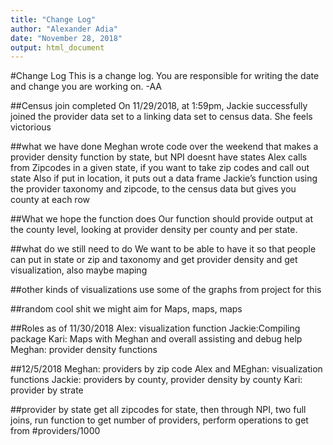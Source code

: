 ```yaml
---
title: "Change Log"
author: "Alexander Adia"
date: "November 28, 2018"
output: html_document
---
```


#Change Log
This is a change log. You are responsible for writing the date and change you are working on. -AA

##Census join completed
On 11/29/2018, at 1:59pm, Jackie successfully joined the provider data set to a linking data set to census data. She feels victorious


##what we have done
Meghan wrote code over the weekend that makes a provider density function by state, but NPI doesnt have states
Alex calls from Zipcodes in a given state, if you want to take zip codes and call out state
Also if put in location, it puts out a data frame
Jackie's function using the provider taxonomy and zipcode, to the census data
but gives you county at each row

##What we hope the function does
Our function should provide output at the county level, looking at provider density per county and per state.

##what do we still need to do
We want to be able to have it so that people can put in state or zip and taxonomy and get provider density
and get visualization, also maybe maping 

##other kinds of visualizations
use some of the graphs from project for this

##random cool shit we might aim for
Maps, maps, maps


##Roles as of 11/30/2018
Alex: visualization function
Jackie:Compiling package
Kari: Maps with Meghan and overall assisting and debug help
Meghan: provider density functions

##12/5/2018
Meghan: providers by zip code
Alex and MEghan: visualization functions
Jackie: providers by county, provider density by county
Kari: provider by strate

##provider by state
get all zipcodes for state, then through NPI, two full joins, run function to get number of providers, perform operations to get from #providers/1000
